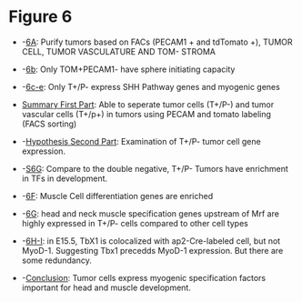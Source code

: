 = Figure 6 =

* -[[6A]]: Purify tumors based on FACs (PECAM1 + and tdTomato +), TUMOR CELL, TUMOR VASCULATURE AND TOM- STROMA


* -[[6b]]: Only TOM+PECAM1- have sphere initiating capacity


* -[[6c-e]]: Only T+/P- express SHH Pathway genes and myogenic genes


* [[Summary First Part]]: Able to seperate tumor cells (T+/P-) and tumor vascular cells (T+/p+) in tumors using PECAM and tomato labeling (FACS sorting)


* -[[Hypothesis Second Part]]: Examination of T+/P- tumor cell gene expression.


* -[[S6G]]: Compare to the double negative, T+/P- Tumors have enrichment in TFs in development.


* -[[6F]]: Muscle Cell differentiation genes are enriched


* -[[6G]]: head and neck muscle specification genes upstream of Mrf are highly expressed in T+/P- cells compared to other cell types


* -[[6H-I]]: in E15.5, TbX1 is colocalized with ap2-Cre-labeled cell, but not MyoD-1. Suggesting Tbx1 precedds MyoD-1 expression. But there are some redundancy.


* -[[Conclusion]]: Tumor cells express myogenic specification factors important for head and muscle development.





